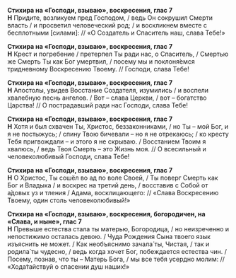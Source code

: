 **Стихира на «Господи, взываю», воскресения, глас 7**  
**Н** Придите, возликуем пред Господом, / ведь Он сокрушил Смерти власть / и просветил человеческий род; / и воскликнем вместе с бесплотными [силами]: // «О Создатель и Спаситель наш, слава Тебе!»

**Стихира на «Господи, взываю», воскресения, глас 7**  
**Н** Крест и погребение / претерпел Ты ради нас, о Спаситель, / Смертью же Смерть Ты как Бог умертвил, / посему мы и поклоня́емся тридневному Воскресению Твоему. // Господи, слава Тебе!

**Стихира на «Господи, взываю», воскресения, глас 7**  
**Н** Апостолы, увидев Восстание Создателя, изумились / и воспели хвалебную песнь ангелов. / Вот – слава Церкви, / вот – богатство Царства! // О пострадавший ради нас Господи, слава Тебе!

**Стихира на «Господи, взываю», воскресения, глас 7**  
**Н** Хотя и был схвачен Ты, Христос, беззаконниками, / но Ты – мой Бог, и я не постыжусь; / спину Твою бичевали – но я не отрекаюсь; / ко кресту Тебя пригвождали – и этого я не скрываю. / Восстанием Твоим я хвалюсь, / ведь Твоя Смерть – это Жизнь моя. // О всесильный и человеколюбивый Господи, слава Тебе!

**Стихира на «Господи, взываю», воскресения, глас 7**  
**Н** О Христос, Ты сошёл во ад по воле Своей, / Ты поверг Смерть как Бог и Владыка / и воскрес на третий день, / восставив с Собой от а́довых уз и тления / Адама, восклицающего: // «Слава Воскресению Твоему, один столь человеколюбивый!»

**Стихира на «Господи, взываю», воскресения, богородичен, на «Слава, и ныне», глас 7**  
**Н** Превыше естества стала ты матерью, Богородица, / но неизреченно и непостижимо осталась девою. / Чуда Рождения Сына твоего язык изъяснить не может. / Как необъяснимо зачала́ ты, Чистая, / так и родила́ ты чудесно, / ведь когда хочет Бог, побеждается естества чин. / Посему, познав, что ты – Матерь Бога, / мы все тебя усердно молим: // «Хода́тайствуй о спасении душ наших!»
